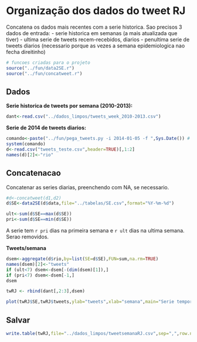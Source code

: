 Organização dos dados do tweet RJ
===================================
Concatena os dados mais recentes com a serie historica. Sao precisos 3 dados de entrada:
- serie historica em semanas (a mais atualizada que tiver)
- ultima serie de tweets recem-recebidos, diarios
- penultima serie de tweets diarios (necessario porque as vezes a semana epidemiologica nao fecha direitinho) 


```r
# funcoes criadas para o projeto
source("../fun/data2SE.r")
source("../fun/concatweet.r")
```


Dados 
-----

**Serie historica de tweets por semana (2010-2013):**
```r
dant<-read.csv("../dados_limpos/tweets_week_2010-2013.csv")
```

**Serie de 2014 de tweets diarios:**
```r
comando<-paste("../fun/pega_tweets.py -i 2014-01-05 -f ",Sys.Date()) # primeira SE de 2014 ate hoje
system(comando)
d<-read.csv("tweets_teste.csv",header=TRUE)[,1:2]
names(d)[2]<-"rio"
```

Concatenacao
------------

Concatenar as series diarias, preenchendo com NA, se necessario.
```r
#d<-concatweet(d1,d2)
d$SE<-data2SE(d$data,file="../tabelas/SE.csv",format="%Y-%m-%d")   
```

```r
ult<-sum(d$SE==max(d$SE))
pri<-sum(d$SE==min(d$SE))
```

A serie tem `r pri` dias na primeira semana e `r ult` dias na ultima semana. Serao removidos.

**Tweets/semana**
```r
dsem<-aggregate(d$rio,by=list(SE=d$SE),FUN=sum,na.rm=TRUE)
names(dsem)[2]<-"tweets"
if (ult<7) dsem<-dsem[-(dim(dsem)[1]),]
if (pri<7) dsem<-dsem[-1,]
dsem
```

```r
twRJ <- rbind(dant[,2:3],dsem)
```

```r
plot(twRJ$SE,twRJ$tweets,ylab="tweets",xlab="semana",main="Serie temporal completa 2010-2014")
```

Salvar
------

```r
write.table(twRJ,file="../dados_limpos/tweetsemanaRJ.csv",sep=",",row.names=FALSE)
```

